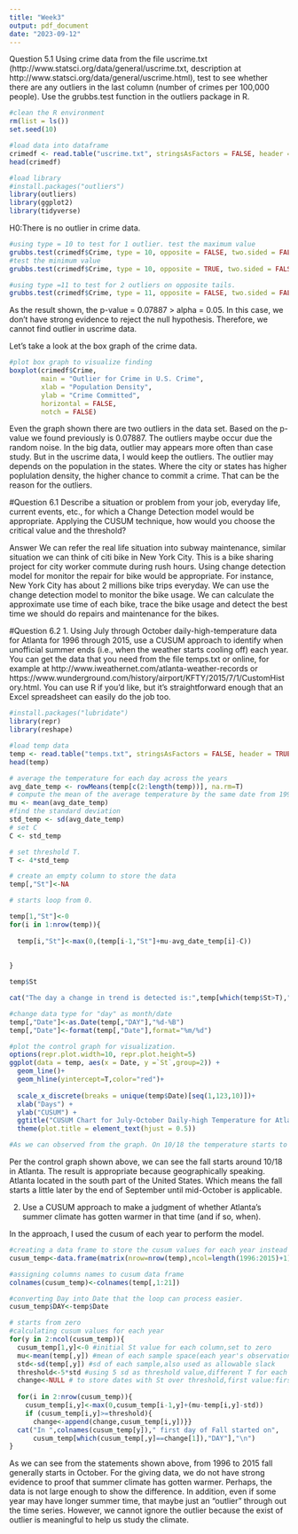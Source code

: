 ```yaml
---
title: "Week3"
output: pdf_document
date: "2023-09-12"
---
```

Question 5.1
Using crime data from the file uscrime.txt (http://www.statsci.org/data/general/uscrime.txt,
description at http://www.statsci.org/data/general/uscrime.html), test to see whether there are any
outliers in the last column (number of crimes per 100,000 people). Use the grubbs.test function in
the outliers package in R.

```r
#clean the R environment
rm(list = ls())
set.seed(10)

#load data into dataframe
crimedf <- read.table("uscrime.txt", stringsAsFactors = FALSE, header = TRUE)
head(crimedf)

```

```r
#load library
#install.packages("outliers")
library(outliers)
library(ggplot2)
library(tidyverse)
```

H0:There is no outlier in crime data.
```r
#using type = 10 to test for 1 outlier. test the maximum value
grubbs.test(crimedf$Crime, type = 10, opposite = FALSE, two.sided = FALSE)
#test the minimum value
grubbs.test(crimedf$Crime, type = 10, opposite = TRUE, two.sided = FALSE)

#using type =11 to test for 2 outliers on opposite tails.
grubbs.test(crimedf$Crime, type = 11, opposite = FALSE, two.sided = FALSE)

```
As the result shown, the p-value = 0.07887 > alpha = 0.05. In this case, we don't have strong evidence to reject the null hypothesis. Therefore, we cannot find outlier in uscrime data.

Let's take a look at the box graph of the crime data. 
```r
#plot box graph to visualize finding
boxplot(crimedf$Crime,
        main = "Outlier for Crime in U.S. Crime",
        xlab = "Population Density",
        ylab = "Crime Committed",
        horizontal = FALSE,
        notch = FALSE)

```

Even the graph shown there are two outliers in the data set. Based on the p-value we found previously is 0.07887. The outliers maybe occur due the random noise. In the big data, outlier may appears more often than case study. But in the uscrime data, I would keep the outliers. The outlier may depends on the population in the states. Where the city or states has higher poplulation density, the higher chance to commit a crime. That can be the reason for the outliers.




#Question 6.1
Describe a situation or problem from your job, everyday life, current events, etc., for which a Change Detection model would be appropriate. Applying the CUSUM technique, how would you choose the critical value and the threshold?

Answer
We can refer the real life situation into subway maintenance, similar situation we can think of citi bike in New York City. This is a bike sharing project for city worker commute during rush hours. Using change detection model for monitor the repair for bike would be appropriate. For instance, New York City has about 2 millions bike trips everyday. We can use the change detection model to monitor the bike usage. We can calculate the approximate use time of each bike, trace the bike usage and detect the best time we should do repairs and maintenance for the bikes. 


#Question 6.2
1. Using July through October daily-high-temperature data for Atlanta for 1996 through 2015, use a CUSUM approach to identify when unofficial summer ends (i.e., when the weather starts cooling off) each year. You can get the data that you need from the file temps.txt or online, for example at http://www.iweathernet.com/atlanta-weather-records or https://www.wunderground.com/history/airport/KFTY/2015/7/1/CustomHistory.html. You can use R if you’d like, but it’s straightforward enough that an Excel spreadsheet can easily do the job too.

```r
#install.packages("lubridate")
library(repr)
library(reshape)

#load temp data
temp <- read.table("temps.txt", stringsAsFactors = FALSE, header = TRUE)
head(temp)

# average the temperature for each day across the years
avg_date_temp <- rowMeans(temp[c(2:length(temp))], na.rm=T)
# compute the mean of the average temperature by the same date from 1996-2015.
mu <- mean(avg_date_temp)
#find the standard deviation 
std_temp <- sd(avg_date_temp)
# set C
C <- std_temp

# set threshold T. 
T <- 4*std_temp

# create an empty column to store the data 
temp[,"St"]<-NA

# starts loop from 0.

temp[1,"St"]<-0
for(i in 1:nrow(temp)){
  
  temp[i,"St"]<-max(0,(temp[i-1,"St"]+mu-avg_date_temp[i]-C))
  
  
}

temp$St

cat("The day a change in trend is detected is:",temp[which(temp$St>T),"DAY"][1])

#change data type for "day" as month/date
temp[,"Date"]<-as.Date(temp[,"DAY"],"%d-%B")
temp[,"Date"]<-format(temp[,"Date"],format="%m/%d")


```


```r
#plot the control graph for visualization.
options(repr.plot.width=10, repr.plot.height=5)
ggplot(data = temp, aes(x = Date, y =`St`,group=2)) + 
  geom_line()+
  geom_hline(yintercept=T,color="red")+
  
  scale_x_discrete(breaks = unique(temp$Date)[seq(1,123,10)])+
  xlab("Days") +
  ylab("CUSUM") +
  ggtitle("CUSUM Chart for July-October Daily-high Temperature for Atlanta 1996-2015")+
  theme(plot.title = element_text(hjust = 0.5))

#As we can observed from the graph. On 10/18 the temperature starts to cool down. 

```
Per the control graph shown above, we can see the fall starts around 10/18 in Atlanta. The result is appropriate because geographically speaking. Atlanta located in the south part of the United States. Which means the fall starts a little later by the end of September until mid-October is applicable. 

2. Use a CUSUM approach to make a judgment of whether Atlanta’s summer climate has gotten warmer in that time (and if so, when).

In the approach, I used the cusum of each year to perform the model.

```r
#creating a data frame to store the cusum values for each year instead of same day on every year.
cusum_temp<-data.frame(matrix(nrow=nrow(temp),ncol=length(1996:2015)+1))

#assigning columns names to cusum data frame
colnames(cusum_temp)<-colnames(temp[,1:21])

#converting Day into Date that the loop can process easier.
cusum_temp$DAY<-temp$Date

# starts from zero
#calculating cusum values for each year
for(y in 2:ncol(cusum_temp)){
  cusum_temp[1,y]<-0 #initial St value for each column,set to zero
  mu<-mean(temp[,y]) #mean of each sample space(each year's observations)
  std<-sd(temp[,y]) #sd of each sample,also used as allowable slack
  threshold<-5*std #using 5 sd as threshold value,different T for each year 
  change<-NULL # to store dates with St over threshold,first value:first day change detected
  
  for(i in 2:nrow(cusum_temp)){
    cusum_temp[i,y]<-max(0,cusum_temp[i-1,y]+(mu-temp[i,y]-std))
    if (cusum_temp[i,y]>=threshold){
      change<-append(change,cusum_temp[i,y])}}
  cat("In ",colnames(cusum_temp[y])," first day of Fall started on",
      cusum_temp[which(cusum_temp[,y]==change[1]),"DAY"],"\n")
}
```

As we can see from the statements shown above, from 1996 to 2015 fall generally starts in October. For the giving data, we do not have strong evidence to proof that summer climate has gotten warmer. Perhaps, the data is not large enough to show the difference. In addition, even if some year may have longer summer time, that maybe just an "outlier" through out the time series. However, we cannot ignore the outlier because the exist of outlier is meaningful to help us study the climate.
